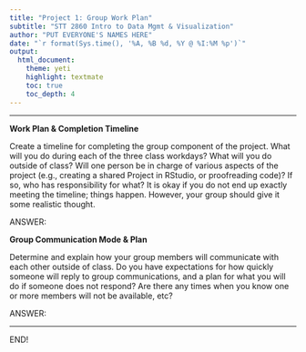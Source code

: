 ```yaml
---
title: "Project 1: Group Work Plan"
subtitle: "STT 2860 Intro to Data Mgmt & Visualization" 
author: "PUT EVERYONE'S NAMES HERE"
date: "`r format(Sys.time(), '%A, %B %d, %Y @ %I:%M %p')`"
output: 
  html_document: 
    theme: yeti
    highlight: textmate
    toc: true
    toc_depth: 4 
---
```

<hr>

**Work Plan & Completion Timeline**

Create a timeline for completing the group component of the project. What will you do during each of the three class workdays? What will you do outside of class? Will one person be in charge of various aspects of the project (e.g., creating a shared Project in RStudio, or proofreading code)? If so, who has responsibility for what? It is okay if you do not end up exactly meeting the timeline; things happen. However, your group should give it some realistic thought.

ANSWER:

**Group Communication Mode & Plan**

Determine and explain how your group members will communicate with each other outside of class. Do you have expectations for how quickly someone will reply to group communications, and a plan for what you will do if someone does not respond? Are there any times when you know one or more members will not be available, etc?

ANSWER:

<hr>
END!
